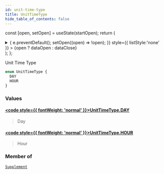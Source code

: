 ```yaml
---
id: unit-time-type
title: UnitTimeType
hide_table_of_contents: false
---
```






const [open, setOpen] = useState(startOpen);
return (
<details {...(open ? { open: true } : {})} className="details" style={{ border:'none', boxShadow:'none', background:'var(--ifm-background-color)' }}>
<summary
onClick={(e) => {
e.preventDefault();
setOpen((open) => !open);
}}
style={{ listStyle:'none' }} >
{open ? dataOpen : dataClose}
</summary>
{open && children}
</details>
);
};

Unit Time Type

```graphql
enum UnitTimeType {
  DAY
  HOUR
}
```

### Values

#### [<code style={{ fontWeight: 'normal' }}>UnitTimeType.<b>DAY</b></code>](#)

> Day

#### [<code style={{ fontWeight: 'normal' }}>UnitTimeType.<b>HOUR</b></code>](#)

> Hour

### Member of

[`Supplement`](/api/objects/supplement) <Badge class="badge badge--secondary" text="object"/>
